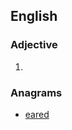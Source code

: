 ==English==

===Adjective===
{{infl|en|adjective}}

# {{obsolete spelling of|[[dear]]}}

===Anagrams===
* [[eared#English|eared]]
